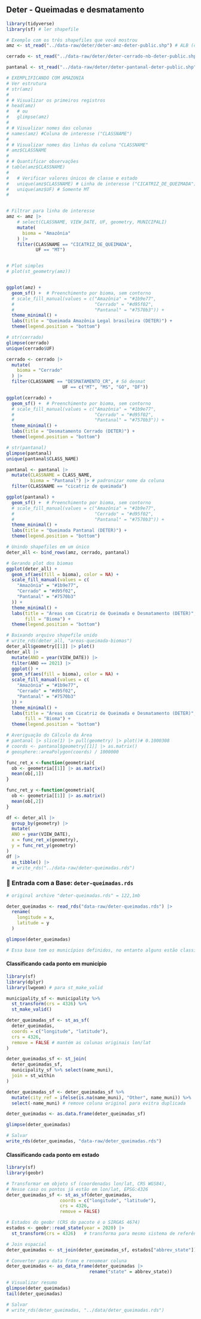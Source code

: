 
## Deter - Queimadas e desmatamento

```r
library(tidyverse)
library(sf) # ler shapefile
```

```r
# Exemplo com os três shapefiles que você mostrou
amz <- st_read("../data-raw/deter/deter-amz-deter-public.shp") # ALB (completo, desde 2016)

cerrado <- st_read("../data-raw/deter/deter-cerrado-nb-deter-public.shp") # Somente desmatamento

pantanal <- st_read("../data-raw/deter/deter-pantanal-deter-public.shp") # Dados de cicatriz de queimada Somente a partir de 2023
```


```r
# EXEMPLIFICANDO COM AMAZONIA
# Ver estrutura
# str(amz)
# 
# # Visualizar os primeiros registros
# head(amz) 
#   # ou
#   glimpse(amz)
# 
# # Visualizar nomes das colunas
# names(amz) #Coluna de interesse ("CLASSNAME")
# 
# # Visualizar nomes das linhas da coluna "CLASSNAME"
# amz$CLASSNAME
# 
# # Quantificar observações
# table(amz$CLASSNAME)
# 
#   # Verificar valores únicos de classe e estado
#   unique(amz$CLASSNAME) # Linha de interesse ("CICATRIZ_DE_QUEIMADA")
#   unique(amz$UF) # Somente MT
#   


# Filtrar para linha de interesse
amz <- amz |>
    # select(CLASSNAME, VIEW_DATE, UF, geometry, MUNICIPALI)
    mutate(
      bioma = "Amazônia"
    ) |> 
    filter(CLASSNAME == "CICATRIZ_DE_QUEIMADA",
           UF == "MT")


# Plot simples
# plot(st_geometry(amz))


ggplot(amz) +
  geom_sf() +  # Preenchimento por bioma, sem contorno
  # scale_fill_manual(values = c("Amazônia" = "#1b9e77", 
  #                              "Cerrado" = "#d95f02", 
  #                              "Pantanal" = "#7570b3")) +
  theme_minimal() +
  labs(title = "Queimada Amazônia Legal brasileira (DETER)") +
  theme(legend.position = "bottom")
```

```r
# str(cerrado)
glimpse(cerrado)
unique(cerrado$UF)

cerrado <- cerrado |> 
  mutate(
    bioma = "Cerrado"
  ) |> 
  filter(CLASSNAME == "DESMATAMENTO_CR", # Só desmat
                     UF == c("MT", "MS", "GO", "DF"))

ggplot(cerrado) +
  geom_sf() +  # Preenchimento por bioma, sem contorno
  # scale_fill_manual(values = c("Amazônia" = "#1b9e77", 
  #                              "Cerrado" = "#d95f02", 
  #                              "Pantanal" = "#7570b3")) +
  theme_minimal() +
  labs(title = "Desmatamento Cerrado (DETER)") +
  theme(legend.position = "bottom")
```

```r
# str(pantanal)
glimpse(pantanal)
unique(pantanal$CLASS_NAME)

pantanal <- pantanal |> 
  mutate(CLASSNAME = CLASS_NAME,
         bioma = "Pantanal") |> # padronizar nome da coluna
  filter(CLASSNAME == "cicatriz de queimada")

ggplot(pantanal) +
  geom_sf() +  # Preenchimento por bioma, sem contorno
  # scale_fill_manual(values = c("Amazônia" = "#1b9e77", 
  #                              "Cerrado" = "#d95f02", 
  #                              "Pantanal" = "#7570b3")) +
  theme_minimal() +
  labs(title = "Queimada Pantanal (DETER)") +
  theme(legend.position = "bottom")
```

```r
# Unindo shapefiles em um único
deter_all <- bind_rows(amz, cerrado, pantanal)

# Gerando plot dos biomas 
ggplot(deter_all) +
  geom_sf(aes(fill = bioma), color = NA) +
  scale_fill_manual(values = c(
    "Amazônia" = "#1b9e77",
    "Cerrado" = "#d95f02",
    "Pantanal" = "#7570b3"
  )) +
  theme_minimal() +
  labs(title = "Áreas com Cicatriz de Queimada e Desmatamento (DETER)",
       fill = "Bioma") +
  theme(legend.position = "bottom")

# Baixando arquivo shapefile unido
# write_rds(deter_all, "areas-queimada-biomas")
deter_all$geometry[[1]] |> plot()
deter_all |> 
  mutate(ANO = year(VIEW_DATE)) |> 
  filter(ANO == 2021) |> 
  ggplot() +
  geom_sf(aes(fill = bioma), color = NA) +
  scale_fill_manual(values = c(
    "Amazônia" = "#1b9e77",
    "Cerrado" = "#d95f02",
    "Pantanal" = "#7570b3"
  )) +
  theme_minimal() +
  labs(title = "Áreas com Cicatriz de Queimada e Desmatamento (DETER)",
       fill = "Bioma") +
  theme(legend.position = "bottom") 
```

```r
# Averiguação do Cálculo da Área
# pantanal |> slice(1) |> pull(geometry) |> plot()# 0.1000308
# coords <- pantanal$geometry[[1]] |> as.matrix()
# geosphere::areaPolygon(coords) / 1000000

func_ret_x <-function(geometria){
  ob <- geometria[[1]] |> as.matrix()
  mean(ob[,1])
}

func_ret_y <-function(geometria){
  ob <- geometria[[1]] |> as.matrix()
  mean(ob[,2])
}

df <- deter_all |>  
  group_by(geometry) |> 
  mutate(
  ANO = year(VIEW_DATE),
  x = func_ret_x(geometry),
  y = func_ret_y(geometry)
) 
df |> 
  as_tibble() |> 
  # write_rds("../data-raw/deter-queimadas.rds")
```

### 💨 Entrada com a Base: `deter-queimadas.rds`
```r
# original archive "deter-queimadas.rds" = 122,1mb

deter_queimadas <- read_rds("data-raw/deter-queimadas.rds") |> 
  rename(
    longitude = x,
    latitude = y
  )

glimpse(deter_queimadas)

# Essa base tem os municípios definidos, no entanto alguns estão classificados como "NA" Deve-se classificá-los com base nas coordenadas de longitude e latitude
```


#### Classificando cada ponto em município
```r
library(sf)
library(dplyr)
library(lwgeom) # para st_make_valid

municipality_sf <- municipality %>%
  st_transform(crs = 4326) %>%
  st_make_valid()

deter_queimadas_sf <- st_as_sf(
  deter_queimadas,
  coords = c("longitude", "latitude"),
  crs = 4326,
  remove = FALSE # mantém as colunas originais lon/lat
)

deter_queimadas_sf <- st_join(
  deter_queimadas_sf,
  municipality_sf %>% select(name_muni),
  join = st_within
)

deter_queimadas_sf <- deter_queimadas_sf %>%
  mutate(city_ref = ifelse(is.na(name_muni), "Other", name_muni)) %>%
  select(-name_muni) # remove coluna original para evitra duplicada

deter_queimadas <- as.data.frame(deter_queimadas_sf)

glimpse(deter_queimadas)

# Salvar
write_rds(deter_queimadas, "data-raw/deter_queimadas.rds")
```

#### Classificando cada ponto em estado
```r
library(sf)
library(geobr)

# Transformar em objeto sf (coordenadas lon/lat, CRS WGS84), 
# Nesse caso os pontos já estão em lon/lat, EPSG:4326
deter_queimadas_sf <- st_as_sf(deter_queimadas, 
                    coords = c("longitude", "latitude"), 
                    crs = 4326,
                    remove = FALSE)

# Estados do geobr (CRS do pacote é o SIRGAS 4674)
estados <- geobr::read_state(year = 2020) |> 
  st_transform(crs = 4326)   # transforma para mesmo sistema de referência de coord (WGS84)

# Join espacial
deter_queimadas <- st_join(deter_queimadas_sf, estados["abbrev_state"])

# Converter para data frame e renomear coluna 
deter_queimadas <- as_data_frame(deter_queimadas |> 
                               rename("state" = abbrev_state))

# Visualizar resumo
glimpse(deter_queimadas)
tail(deter_queimadas)

# Salvar
# write_rds(deter_queimadas, "../data/deter_queimadas.rds")
```










